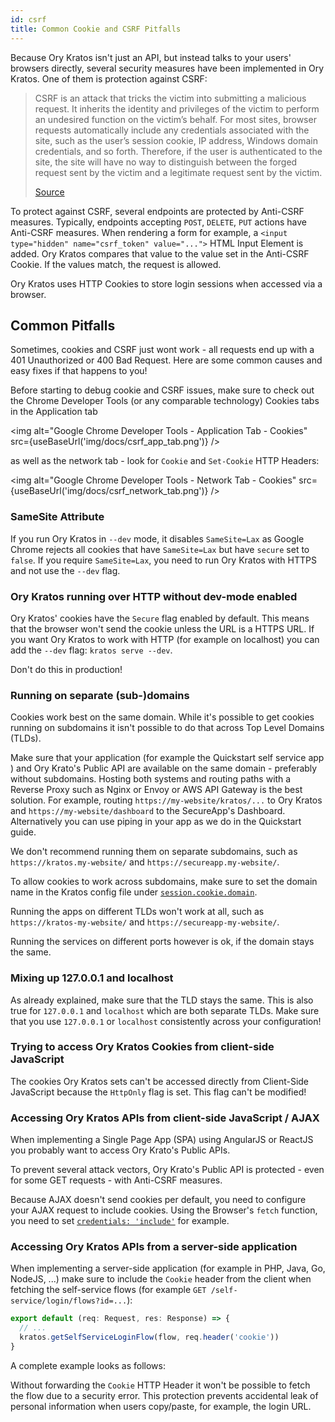 ```yaml
---
id: csrf
title: Common Cookie and CSRF Pitfalls
---
```



Because Ory Kratos isn't just an API, but instead talks to your users' browsers directly, several security measures have been
implemented in Ory Kratos. One of them is protection against CSRF:

> CSRF is an attack that tricks the victim into submitting a malicious request. It inherits the identity and privileges of the
> victim to perform an undesired function on the victim’s behalf. For most sites, browser requests automatically include any
> credentials associated with the site, such as the user’s session cookie, IP address, Windows domain credentials, and so forth.
> Therefore, if the user is authenticated to the site, the site will have no way to distinguish between the forged request sent by
> the victim and a legitimate request sent by the victim.
>
> [Source](https://owasp.org/www-community/attacks/csrf)

To protect against CSRF, several endpoints are protected by Anti-CSRF measures. Typically, endpoints accepting `POST`, `DELETE`,
`PUT` actions have Anti-CSRF measures. When rendering a form for example, a `<input type="hidden" name="csrf_token" value="...">`
HTML Input Element is added. Ory Kratos compares that value to the value set in the Anti-CSRF Cookie. If the values match, the
request is allowed.

Ory Kratos uses HTTP Cookies to store login sessions when accessed via a browser.

## Common Pitfalls

Sometimes, cookies and CSRF just wont work - all requests end up with a 401 Unauthorized or 400 Bad Request. Here are some common
causes and easy fixes if that happens to you!

Before starting to debug cookie and CSRF issues, make sure to check out the Chrome Developer Tools (or any comparable technology)
Cookies tabs in the Application tab

<img alt="Google Chrome Developer Tools - Application Tab - Cookies" src={useBaseUrl('img/docs/csrf_app_tab.png')} />

as well as the network tab - look for `Cookie` and `Set-Cookie` HTTP Headers:

<img alt="Google Chrome Developer Tools - Network Tab - Cookies" src={useBaseUrl('img/docs/csrf_network_tab.png')} />

### SameSite Attribute

If you run Ory Kratos in `--dev` mode, it disables `SameSite=Lax` as Google Chrome rejects all cookies that have `SameSite=Lax`
but have `secure` set to `false`. If you require `SameSite=Lax`, you need to run Ory Kratos with HTTPS and not use the `--dev`
flag.

### Ory Kratos running over HTTP without dev-mode enabled

Ory Kratos' cookies have the `Secure` flag enabled by default. This means that the browser won't send the cookie unless the URL is
a HTTPS URL. If you want Ory Kratos to work with HTTP (for example on localhost) you can add the `--dev` flag:
`kratos serve --dev`.

Don't do this in production!

### Running on separate (sub-)domains

Cookies work best on the same domain. While it's possible to get cookies running on subdomains it isn't possible to do that across
Top Level Domains (TLDs).

Make sure that your application (for example the Quickstart self service app ) and Ory Krato's Public API are available on the
same domain - preferably without subdomains. Hosting both systems and routing paths with a Reverse Proxy such as Nginx or Envoy or
AWS API Gateway is the best solution. For example, routing `https://my-website/kratos/...` to Ory Kratos and
`https://my-website/dashboard` to the SecureApp's Dashboard. Alternatively you can use piping in your app as we do in the
Quickstart guide.

We don't recommend running them on separate subdomains, such as `https://kratos.my-website/` and `https://secureapp.my-website/`.

To allow cookies to work across subdomains, make sure to set the domain name in the Kratos config file under
[`session.cookie.domain`](https://www.ory.sh/kratos/docs/next/guides/configuring-cookies/#session-cookies).

Running the apps on different TLDs won't work at all, such as `https://kratos-my-website/` and `https://secureapp-my-website/`.

Running the services on different ports however is ok, if the domain stays the same.

### Mixing up 127.0.0.1 and localhost

As already explained, make sure that the TLD stays the same. This is also true for `127.0.0.1` and `localhost` which are both
separate TLDs. Make sure that you use `127.0.0.1` or `localhost` consistently across your configuration!

### Trying to access Ory Kratos Cookies from client-side JavaScript

The cookies Ory Kratos sets can't be accessed directly from Client-Side JavaScript because the `HttpOnly` flag is set. This flag
can't be modified!

### Accessing Ory Kratos APIs from client-side JavaScript / AJAX

When implementing a Single Page App (SPA) using AngularJS or ReactJS you probably want to access Ory Krato's Public APIs.

To prevent several attack vectors, Ory Krato's Public API is protected - even for some GET requests - with Anti-CSRF measures.

Because AJAX doesn't send cookies per default, you need to configure your AJAX request to include cookies. Using the Browser's
`fetch` function, you need to set
[`credentials: 'include'`](https://developer.mozilla.org/en-US/docs/Web/API/WindowOrWorkerGlobalScope/fetch#Parameters) for
example.

### Accessing Ory Kratos APIs from a server-side application

When implementing a server-side application (for example in PHP, Java, Go, NodeJS, ...) make sure to include the `Cookie` header
from the client when fetching the self-service flows (for example `GET /self-service/login/flows?id=...`):

```ts
export default (req: Request, res: Response) => {
  // ...
  kratos.getSelfServiceLoginFlow(flow, req.header('cookie'))
}
```

A complete example looks as follows:

<CodeFromRemote
  lang="js"
  link="https://github.com/ory/kratos-selfservice-ui-node/blob/782f20cb023c140b230dfa0f5358c76999e9b938/src/routes/login.ts#L25"
  src="https://raw.githubusercontent.com/ory/kratos-selfservice-ui-node/master/src/routes/login.ts"
/>

Without forwarding the `Cookie` HTTP Header it won't be possible to fetch the flow due to a security error. This protection
prevents accidental leak of personal information when users copy/paste, for example, the login URL.
